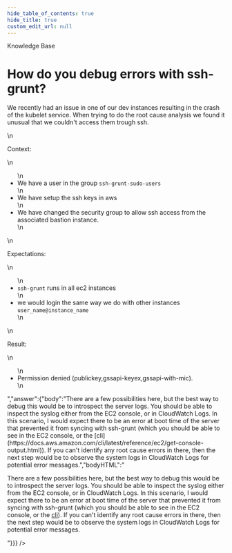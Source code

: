 ```yaml
---
hide_table_of_contents: true
hide_title: true
custom_edit_url: null
---
```



<head>
  <link rel="canonical" href="https://github.com/gruntwork-io/knowledge-base/discussions/314" />
</head>

<CenterLayout>
<span className="searchCategory">Knowledge Base</span>
<h1>How do you debug errors with ssh-grunt?</h1>
<GitHub discussion={{"id":"D_kwDOF8slf84APGR6","number":314,"author":{"login":"yorinasub17"},"title":"How do you debug errors with ssh-grunt?","body":"We recently had an issue in one of our dev instances resulting in the crash of the kubelet service. When trying to do the root cause analysis we found it unusual that we couldn't access them trough ssh.\r\n\r\nContext:\r\n\r\n- We have a user in the group `ssh-grunt-sudo-users`\r\n- We have setup the ssh keys in aws\r\n- We have changed the security group to allow ssh access from the associated bastion instance.\r\n\r\nExpectations:\r\n\r\n- `ssh-grunt` runs in all ec2 instances\r\n- we would login the same way we do with other instances `user_name@instance_name`\r\n\r\nResult:\r\n\r\n- Permission denied (publickey,gssapi-keyex,gssapi-with-mic).","bodyHTML":"<p dir=\"auto\">We recently had an issue in one of our dev instances resulting in the crash of the kubelet service. When trying to do the root cause analysis we found it unusual that we couldn't access them trough ssh.</p>\n<p dir=\"auto\">Context:</p>\n<ul dir=\"auto\">\n<li>We have a user in the group <code class=\"notranslate\">ssh-grunt-sudo-users</code></li>\n<li>We have setup the ssh keys in aws</li>\n<li>We have changed the security group to allow ssh access from the associated bastion instance.</li>\n</ul>\n<p dir=\"auto\">Expectations:</p>\n<ul dir=\"auto\">\n<li><code class=\"notranslate\">ssh-grunt</code> runs in all ec2 instances</li>\n<li>we would login the same way we do with other instances <code class=\"notranslate\">user_name@instance_name</code></li>\n</ul>\n<p dir=\"auto\">Result:</p>\n<ul dir=\"auto\">\n<li>Permission denied (publickey,gssapi-keyex,gssapi-with-mic).</li>\n</ul>","answer":{"body":"There are a few possibilities here, but the best way to debug this would be to introspect the server logs. You should be able to inspect the syslog either from the EC2 console, or in CloudWatch Logs. In this scenario, I would expect there to be an error at boot time of the server that prevented it from syncing with ssh-grunt (which you should be able to see in the EC2 console, or the [cli](https://docs.aws.amazon.com/cli/latest/reference/ec2/get-console-output.html)). If you can't identify any root cause errors in there, then the next step would be to observe the system logs in CloudWatch Logs for potential error messages.","bodyHTML":"<p dir=\"auto\">There are a few possibilities here, but the best way to debug this would be to introspect the server logs. You should be able to inspect the syslog either from the EC2 console, or in CloudWatch Logs. In this scenario, I would expect there to be an error at boot time of the server that prevented it from syncing with ssh-grunt (which you should be able to see in the EC2 console, or the <a href=\"https://docs.aws.amazon.com/cli/latest/reference/ec2/get-console-output.html\" rel=\"nofollow\">cli</a>). If you can't identify any root cause errors in there, then the next step would be to observe the system logs in CloudWatch Logs for potential error messages.</p>"}}} />

</CenterLayout>
  

<!-- ##DOCS-SOURCER-START
{
  "sourcePlugin": "github-discussions",
  "hash": "c7198f0be5b448005cf1eaaca694e4f0"
}
##DOCS-SOURCER-END -->
